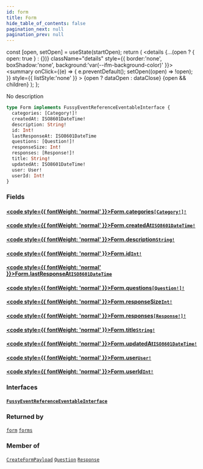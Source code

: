 ```yaml
---
id: form
title: Form
hide_table_of_contents: false
pagination_next: null
pagination_prev: null
---
```







  const [open, setOpen] = useState(startOpen);
  return (
    <details {...(open ? { open: true } : {})} className="details" style={{ border:'none', boxShadow:'none', background:'var(--ifm-background-color)' }}>
      <summary
        onClick={(e) => {
          e.preventDefault();
          setOpen((open) => !open);
        }}
        style={{ listStyle:'none' }}
      >
      {open ? dataOpen : dataClose}
      </summary>
      {open && children}
    </details>
  );
};




No description


```graphql
type Form implements FussyEventReferenceEventableInterface {
  categories: [Category!]!
  createdAt: ISO8601DateTime!
  description: String!
  id: Int!
  lastResponseAt: ISO8601DateTime
  questions: [Question!]!
  responseSize: Int!
  responses: [Response!]!
  title: String!
  updatedAt: ISO8601DateTime!
  user: User!
  userId: Int!
}
```


### Fields

#### [<code style={{ fontWeight: 'normal' }}>Form.<b>categories</b></code>](#)<Bullet />[`[Category!]!`](/objects/category) <Badge class="secondary" text="non-null"/> <Badge class="secondary" text="object"/>
> 
> 

#### [<code style={{ fontWeight: 'normal' }}>Form.<b>createdAt</b></code>](#)<Bullet />[`ISO8601DateTime!`](/scalars/iso8601-date-time) <Badge class="secondary" text="non-null"/> <Badge class="secondary" text="scalar"/>
> 
> 

#### [<code style={{ fontWeight: 'normal' }}>Form.<b>description</b></code>](#)<Bullet />[`String!`](/scalars/string) <Badge class="secondary" text="non-null"/> <Badge class="secondary" text="scalar"/>
> 
> 

#### [<code style={{ fontWeight: 'normal' }}>Form.<b>id</b></code>](#)<Bullet />[`Int!`](/scalars/int) <Badge class="secondary" text="non-null"/> <Badge class="secondary" text="scalar"/>
> 
> 

#### [<code style={{ fontWeight: 'normal' }}>Form.<b>lastResponseAt</b></code>](#)<Bullet />[`ISO8601DateTime`](/scalars/iso8601-date-time) <Badge class="secondary" text="scalar"/>
> 
> 

#### [<code style={{ fontWeight: 'normal' }}>Form.<b>questions</b></code>](#)<Bullet />[`[Question!]!`](/objects/question) <Badge class="secondary" text="non-null"/> <Badge class="secondary" text="object"/>
> 
> 

#### [<code style={{ fontWeight: 'normal' }}>Form.<b>responseSize</b></code>](#)<Bullet />[`Int!`](/scalars/int) <Badge class="secondary" text="non-null"/> <Badge class="secondary" text="scalar"/>
> 
> 

#### [<code style={{ fontWeight: 'normal' }}>Form.<b>responses</b></code>](#)<Bullet />[`[Response!]!`](/objects/response) <Badge class="secondary" text="non-null"/> <Badge class="secondary" text="object"/>
> 
> 

#### [<code style={{ fontWeight: 'normal' }}>Form.<b>title</b></code>](#)<Bullet />[`String!`](/scalars/string) <Badge class="secondary" text="non-null"/> <Badge class="secondary" text="scalar"/>
> 
> 

#### [<code style={{ fontWeight: 'normal' }}>Form.<b>updatedAt</b></code>](#)<Bullet />[`ISO8601DateTime!`](/scalars/iso8601-date-time) <Badge class="secondary" text="non-null"/> <Badge class="secondary" text="scalar"/>
> 
> 

#### [<code style={{ fontWeight: 'normal' }}>Form.<b>user</b></code>](#)<Bullet />[`User!`](/objects/user) <Badge class="secondary" text="non-null"/> <Badge class="secondary" text="object"/>
> 
> 

#### [<code style={{ fontWeight: 'normal' }}>Form.<b>userId</b></code>](#)<Bullet />[`Int!`](/scalars/int) <Badge class="secondary" text="non-null"/> <Badge class="secondary" text="scalar"/>
> 
> 

### Interfaces

#### [`FussyEventReferenceEventableInterface`](/interfaces/fussy-event-reference-eventable-interface) <Badge class="secondary" text="interface"/>
> 
> 



### Returned by

[`form`](/queries/form)  <Badge class="secondary" text="query"/><Bullet />[`forms`](/queries/forms)  <Badge class="secondary" text="query"/>

### Member of

[`CreateFormPayload`](/objects/create-form-payload)  <Badge class="secondary" text="object"/><Bullet />[`Question`](/objects/question)  <Badge class="secondary" text="object"/><Bullet />[`Response`](/objects/response)  <Badge class="secondary" text="object"/>

